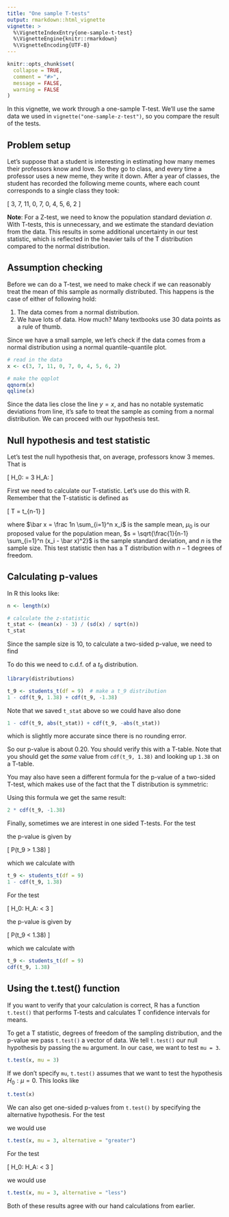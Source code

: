 ```yaml
---
title: "One sample T-tests"
output: rmarkdown::html_vignette
vignette: >
  %\VignetteIndexEntry{one-sample-t-test}
  %\VignetteEngine{knitr::rmarkdown}
  %\VignetteEncoding{UTF-8}
---
```


```r
knitr::opts_chunk$set(
  collapse = TRUE,
  comment = "#>",
  message = FALSE,
  warning = FALSE
)
```

In this vignette, we work through a one-sample T-test. We'll use the same data we used in `vignette("one-sample-z-test")`, so you compare the result of the tests.

## Problem setup

Let's suppose that a student is interesting in estimating how many memes
their professors know and love. So they go to class, and every time a
professor uses a new meme, they write it down. After a year of classes,
the student has recorded the following meme counts, where each count
corresponds to a single class they took:

\[
  3, 7, 11, 0, 7, 0, 4, 5, 6, 2
\]

**Note**: For a Z-test, we need to know the population standard deviation $\sigma$. With T-tests, this is unnecessary, and we estimate the standard deviation from the data. This results in some additional uncertainty in our test statistic, which is reflected in the heavier tails of the T distribution compared to the normal distribution.

## Assumption checking

Before we can do a T-test, we need to make check if we can reasonably
treat the mean of this sample as normally distributed. This happens is
the case of either of following hold:

1. The data comes from a normal distribution.
2. We have lots of data. How much? Many textbooks use 30 data points
  as a rule of thumb.

Since we have a small sample, we let's check if the data comes from
a normal distribution using a normal quantile-quantile plot.

```r
# read in the data
x <- c(3, 7, 11, 0, 7, 0, 4, 5, 6, 2)

# make the qqplot
qqnorm(x)
qqline(x)
```

Since the data lies close the line $y = x$, and has no notable
systematic deviations from line, it's safe to treat the sample as
coming from a normal distribution. We can proceed with our hypothesis
test.

## Null hypothesis and test statistic


Let's test the null hypothesis that, on average, professors know 3 memes.
That is

\[
  H_0: \mu = 3 \qquad H_A: \mu \neq 3
\]

First we need to calculate our T-statistic. Let's use do this with R.
Remember that the T-statistic is defined as

\[
  T = \frac{\bar x - \mu_0}{s / \sqrt{n}} \sim t_{n-1}
\]

where $\bar x = \frac 1n \sum_{i=1}^n x_i$ is the sample mean, $\mu_0$ is our proposed value for the population mean, $s = \sqrt{\frac{1}{n-1} \sum_{i=1}^n (x_i - \bar x)^2}$ is the sample standard deviation, and $n$ is the sample size. This test statistic then has a T distribution with $n-1$ degrees of freedom.

## Calculating p-values

In R this looks like:

```r
n <- length(x)

# calculate the z-statistic
t_stat <- (mean(x) - 3) / (sd(x) / sqrt(n))
t_stat
```

Since the sample size is 10, to calculate a two-sided p-value, we need to find

\begin{align}
  P(|t_9| \ge |1.38|)
  &= P(t_9 \ge 1.38) + P(t_9 \le -1.38) \\
  &= 1 - P(t_9 \le 1.38) + P(t_9 \le -1.38) \\
\end{align}

To do this we need to c.d.f. of a $t_9$ distribution.

```r
library(distributions)

t_9 <- students_t(df = 9)  # make a t_9 distribution
1 - cdf(t_9, 1.38) + cdf(t_9, -1.38)
```

Note that we saved `t_stat` above so we could have also done

```r
1 - cdf(t_9, abs(t_stat)) + cdf(t_9, -abs(t_stat))
```

which is slightly more accurate since there is no rounding error.

So our p-value is about 0.20. You should verify this with a T-table.
Note that you should get the *same* value from `cdf(t_9, 1.38)` and looking
up `1.38` on a T-table.

You may also have seen a different formula for the p-value of a two-sided
T-test, which makes use of the fact that the T distribution is
symmetric:

\begin{align}
  P(|t_9| \ge |1.38|)
  &= 2 \cdot P(t_9 \le -|1.38|)
\end{align}

Using this formula we get the same result:

```r
2 * cdf(t_9, -1.38)
```

Finally, sometimes we are interest in one sided T-tests. For the test

\begin{align}
  H_0: \mu \le 3 \qquad H_A: \mu > 3
\end{align}

the p-value is given by

\[
  P(t_9 > 1.38)
\]

which we calculate with

```r
t_9 <- students_t(df = 9)
1 - cdf(t_9, 1.38)
```

For the test

\[
  H_0: \mu \ge 3 \qquad H_A: \mu < 3
\]

the p-value is given by

\[
  P(t_9 < 1.38)
\]

which we calculate with

```r
t_9 <- students_t(df = 9)
cdf(t_9, 1.38)
```

## Using the t.test() function

If you want to verify that your calculation is correct, R has a function `t.test()` that performs T-tests and calculates T confidence intervals for means.

To get a T statistic, degrees of freedom of the sampling distribution, and the p-value we pass `t.test()` a vector of data. We tell `t.test()` our null hypothesis by passing the `mu` argument. In our case, we want to test `mu = 3`.

```r
t.test(x, mu = 3)
```

If we don't specify `mu`, `t.test()` assumes that we want to test the hypothesis $H_0 : \mu = 0$. This looks like

```r
t.test(x)
```

We can also get one-sided p-values from `t.test()` by specifying the alternative hypothesis. For the test

\begin{align}
  H_0: \mu \le 3 \qquad H_A: \mu > 3
\end{align}

we would use

```r
t.test(x, mu = 3, alternative = "greater")
```

For the test

\[
  H_0: \mu \ge 3 \qquad H_A: \mu < 3
\]

we would use

```r
t.test(x, mu = 3, alternative = "less")
```

Both of these results agree with our hand calculations from earlier.
